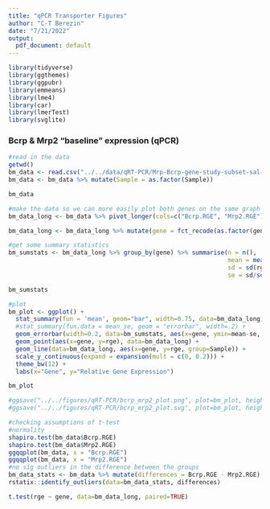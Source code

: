 ```yaml
---
title: "qPCR Transporter Figures"
author: "C-T Berezin"
date: "7/21/2022"
output:
  pdf_document: default
---
```


```r
library(tidyverse)
library(ggthemes)
library(ggpubr)
library(emmeans)
library(lme4)
library(car)
library(lmerTest)
library(svglite)
```

### Bcrp & Mrp2 "baseline" expression (qPCR)

```r
#read in the data
getwd()
bm_data <- read.csv("../../data/qRT-PCR/Mrp-Bcrp-gene-study-subset-sal-ret-only.csv", fileEncoding = 'UTF-8-BOM')
bm_data <- bm_data %>% mutate(Sample = as.factor(Sample))

bm_data

#make the data so we can more easily plot both genes on the same graph
bm_data_long <- bm_data %>% pivot_longer(cols=c("Bcrp.RGE", "Mrp2.RGE"), names_to = "gene", values_to="rge")

bm_data_long <- bm_data_long %>% mutate(gene = fct_recode(as.factor(gene), Bcrp = "Bcrp.RGE", Mrp2 = "Mrp2.RGE"))

#get some summary statistics
bm_sumstats <- bm_data_long %>% group_by(gene) %>% summarise(n = n(),
                                                             mean = mean(rge),
                                                             sd = sd(rge),
                                                             se = sd/sqrt(n))

bm_sumstats

#plot
bm_plot <- ggplot() +
  stat_summary(fun = 'mean', geom="bar", width=0.75, data=bm_data_long, aes(x=gene, y=rge)) +
  #stat_summary(fun.data = mean_se, geom = "errorbar", width=.2) +
  geom_errorbar(width=0.2, data=bm_sumstats, aes(x=gene, ymin=mean-se, ymax=mean+se)) +
  geom_point(aes(x=gene, y=rge), data=bm_data_long) +
  geom_line(data=bm_data_long, aes(x=gene, y=rge, group=Sample)) +
  scale_y_continuous(expand = expansion(mult = c(0, 0.2))) +
  theme_bw(12) +
  labs(x="Gene", y="Relative Gene Expression")

bm_plot

#ggsave("../../figures/qRT-PCR/bcrp_mrp2_plot.png", plot=bm_plot, height=4, width=4)
#ggsave("../../figures/qRT-PCR/bcrp_mrp2_plot.svg", plot=bm_plot, height=4, width=4)

#checking assumptions of t-test
#normality
shapiro.test(bm_data$Bcrp.RGE)
shapiro.test(bm_data$Mrp2.RGE)
ggqqplot(bm_data, x = "Bcrp.RGE")
ggqqplot(bm_data, x = "Mrp2.RGE")
#no sig outliers in the difference between the groups
bm_data_stats <- bm_data %>% mutate(differences = Bcrp.RGE - Mrp2.RGE)
rstatix::identify_outliers(data=bm_data_stats, differences)

t.test(rge ~ gene, data=bm_data_long, paired=TRUE)

```
